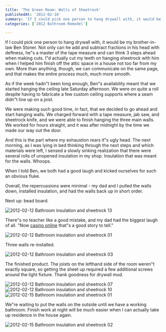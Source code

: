 ```yaml
---
title: 'The Green Room: Walls of Sheetrock'
publishedAt: '2012-02-16'
summary: 'If I could pick one person to hang drywall with, it would be my brother-in-law Ben Stoner. Not only can he add and subtract fractions in his head with deftness, he"s a master of the tape measure and c...'
categories: ['2012 Bathroom Remodel']

---
```


If I could pick one person to hang drywall with, it would be my brother-in-law Ben Stoner. Not only can he add and subtract fractions in his head with deftness, he"s a master of the tape measure and can think 3 steps ahead when making cuts. I"d actually cut my teeth on hanging sheetrock with him when I helped him finish off the attic space in a house not too far from my own. More than anything, though, we can communicate on the same page, and that makes the entire process much, much more smooth.

As if the week hadn"t been long enough, Ben"s availability meant that we started hanging the ceiling late Saturday afternoon. We were on quite a roll despite having to fabricate a few custom ceiling supports where a seam didn"t line up on a joist.

We were making such good time, in fact, that we decided to go ahead and start hanging walls. We charged forward with a tape measure, jab saw, and sheetrock knife, and we were able to finish hanging the three main walls. We worked for hours straight, and it was after midnight by the time we made our way out the door.

And this is the part where my exhaustion rears it"s ugly head. The next morning, as I was lying in bed thinking through the next steps and which materials were left, I sensed a slowly sinking realization that there were several rolls of unopened insulation in my shop. Insulation that was meant for the walls. Whoops.

When I told Ben, we both had a good laugh and kicked ourselves for such an obvious fluke.

Overall, the repercussions were minimal - my dad and I pulled the walls down, installed insulation, and had the walls back up in short order.

Next up: bead board.

<Image src="/images/blog/the-green-room-walls-of-sheetrock/13939531833_eb394d39c7_z.jpg" alt="2012-02-12 Bathroom insulation and sheetrock 13" width={800} height={600} />

There"s no teacher like a good mistake, and my dad had the biggest laugh of all. "Now [casino online](http://www.svenskkasinon.com/) that"s a good story to tell."

<Image src="/images/blog/the-green-room-walls-of-sheetrock/13916360592_ef54210987_z.jpg" alt="2012-02-12 Bathroom insulation and sheetrock 01" width={800} height={600} />

Three walls re-installed.

<Image src="/images/blog/the-green-room-walls-of-sheetrock/13916367626_86f51a8880_z.jpg" alt="2012-02-12 Bathroom insulation and sheetrock 03" width={800} height={600} />

The finished product. The joists on the lefthand side of the room weren"t exactly square, so getting the sheet up required a few additional screws around the light fixture. Thank goodness for drywall mud.

<Image src="/images/blog/the-green-room-walls-of-sheetrock/13916351401_ef4b568fba_z.jpg" alt="2012-02-12 Bathroom insulation and sheetrock 07" width={800} height={600} />

<Image src="/images/blog/the-green-room-walls-of-sheetrock/13939479615_e236353583_z.jpg" alt="2012-02-12 Bathroom insulation and sheetrock 10" width={800} height={600} />

<Image src="/images/blog/the-green-room-walls-of-sheetrock/13916367922_3e1162ece6_z.jpg" alt="2012-02-15 Bathroom insulation and sheetrock 01" width={800} height={600} />

We"re waiting to put the walls on the outside until we have a working bathroom. Finish work at night will be much easier when I can actually take up residence in the house again.

<Image src="/images/blog/the-green-room-walls-of-sheetrock/13916400881_85cbf35627_z.jpg" alt="2012-02-15 Bathroom insulation and sheetrock 02" width={800} height={600} />

